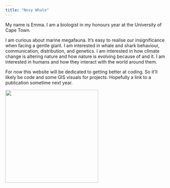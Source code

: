 ```yaml
---
title: "Nosy Whale"
---
```


My name is Emma. I am a biologist in my honours year at the University of Cape Town.

I am curious about marine megafauna. It's easy to realise our insignificance when facing a gentle giant. I am interested in whale and shark behaviour, communication, distribution, and genetics. I am interested in how climate change is altering nature and how nature is evolving because of and it. I am interested in humans and how they interact with the world around them.

For now this website will be dedicated to getting better at coding. So it'll likely be code and some GIS visuals for projects. Hopefully a link to a publication sometime next year.

![](images/WhatsApp Image 2024-02-24 at 14.19.22.jpeg){width="290"}
